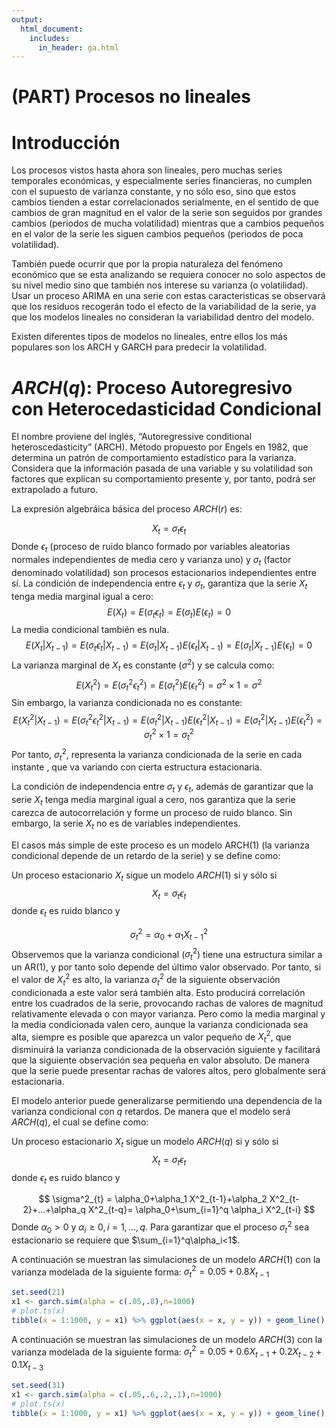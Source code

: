 ```yaml
---
output:
  html_document: 
    includes:
      in_header: ga.html
---
```

# (PART) Procesos no lineales {-}

# Introducción

Los procesos vistos hasta ahora son lineales, pero muchas series temporales económicas, y especialmente series financieras, no cumplen con el supuesto de varianza constante, y no sólo eso, sino que estos cambios tienden a estar correlacionados serialmente, en el sentido de que cambios de gran magnitud en el valor de la serie son seguidos por grandes cambios (periodos de mucha volatilidad) mientras que a cambios pequeños en el valor de la serie les siguen cambios pequeños (periodos de poca volatilidad). 

También puede ocurrir que por la propia naturaleza del fenómeno económico que se esta analizando se requiera conocer no solo aspectos de su nivel medio sino que también nos interese su varianza (o volatilidad). Usar un proceso ARIMA en una serie con estas caracteristicas se observará que los residuos recogerán todo el efecto de la variabilidad de la serie, ya que los modelos lineales no consideran la variabilidad dentro del modelo.

Existen diferentes tipos de modelos no lineales, entre ellos los más
populares son los ARCH y GARCH para predecir la volatilidad.

# $ARCH(q)$: Proceso Autoregresivo con Heterocedasticidad Condicional
El nombre proviene del inglés, "Autoregressive conditional heteroscedasticity" (ARCH). Método propuesto por Engels en 1982, que determina un patrón de comportamiento estadístico para la varianza. Considera que la información pasada de una variable y su volatilidad son factores que explican su comportamiento presente y, por tanto, podrá ser extrapolado a futuro.

La expresión algebráica básica del proceso $ARCH(r)$ es:

$$
X_t=\sigma_{t}\epsilon_{t}
$$
Donde $\epsilon_{t}$ (proceso de ruido blanco formado por variables aleatorias normales independientes de media cero y varianza uno) y $\sigma_{t}$ (factor denominado volatilidad) son procesos estacionarios independientes entre sí.
La condición de independencia entre $\epsilon_{t}$ y $\sigma_{t}$, garantiza que la serie $X_t$ tenga media marginal igual a cero: 
$$
E(X_{t})=E(\sigma_{t}\epsilon_{t})=E(\sigma_{t})E(\epsilon_{t})=0
$$
La media condicional también es nula.
$$
E(X_{t}|X_{t-1})=E(\sigma_{t}\epsilon_{t}|X_{t-1})=E(\sigma_{t}|X_{t-1})E(\epsilon_{t}|X_{t-1})=E(\sigma_{t}|X_{t-1})E(\epsilon_{t})=0
$$
La varianza marginal de $X_{t}$ es constante ($\sigma^2$) y se calcula como:
$$
E(X_{t}^2)=E(\sigma_{t}^2\epsilon_{t}^2)=E(\sigma_{t}^2)E(\epsilon_{t}^2)=\sigma^2\times1=\sigma^2
$$
Sin embargo, la varianza condicionada no es constante:
$$
E(X_{t}^2|X_{t-1})=E(\sigma_{t}^2\epsilon_{t}^2|X_{t-1})=E(\sigma_{t}^2|X_{t-1})E(\epsilon_{t}^2|X_{t-1})=E(\sigma_{t}^2|X_{t-1})E(\epsilon_{t}^2)=\sigma_t^2\times1=\sigma_t^2
$$
Por tanto, $\sigma_t^2$, representa la varianza condicionada de la serie en cada instante , que va variando con cierta estructura estacionaria.

La condición de independencia entre $\sigma_t$ y $\epsilon_t$, además de garantizar que la serie $X_t$ tenga media marginal igual a cero, nos garantiza que la serie carezca de autocorrelación y forme un proceso de ruido blanco. Sin embargo, la serie $X_t$ no es de variables independientes.

El casos más simple de este proceso es un modelo ARCH(1) (la varianza condicional depende de un retardo de la serie) y se define como:

Un proceso estacionario $X_t$ sigue un modelo $ARCH(1)$ si y sólo si
$$
X_t=\sigma_t\epsilon_t
$$
donde $\epsilon_t$ es ruido blanco y

$$
\sigma^2_{t} = \alpha_0+\alpha_1 X^2_{t-1}
$$
Observemos que la varianza condicional ($\sigma^2_t$) tiene una estructura similar a un AR(1), y por tanto solo depende del último valor observado. Por tanto, si el valor de $X^2_t$ es alto, la varianza $\sigma^2_t$ de la siguiente observación condicionada a este valor será también alta. Esto producirá correlación entre los cuadrados de la serie, provocando rachas de valores de magnitud
relativamente elevada o con mayor varianza. Pero como la media marginal y la media condicionada valen cero, aunque la varianza condicionada sea alta, siempre es posible que aparezca un valor pequeño de $X^2_t$, que disminuirá la varianza condicionada de la observación siguiente y facilitará que la siguiente observación sea pequeña en valor absoluto. De manera que la serie puede presentar rachas de valores altos, pero globalmente será estacionaria. 

El modelo anterior puede generalizarse permitiendo una dependencia de la varianza condicional con $q$ retardos. De manera que el modelo será $ARCH(q)$, el cual se define como:

Un proceso estacionario $X_t$ sigue un modelo $ARCH(q)$ si y sólo si
$$
X_t=\sigma_t\epsilon_t
$$
donde $\epsilon_t$ es ruido blanco y

$$
\sigma^2_{t} = \alpha_0+\alpha_1 X^2_{t-1}+\alpha_2 X^2_{t-2}+...+\alpha_q X^2_{t-q}= \alpha_0+\sum_{i=1}^q \alpha_i X^2_{t-i}
$$
Donde $\alpha_0>0$ y $\alpha_i\ge0, i=1,...,q$. Para garantizar que el proceso $\sigma^2_t$ sea estacionario se requiere que $\sum_{i=1}^q\alpha_i<1$.

A continuación se muestran las simulaciones de un modelo $ARCH(1)$ con la varianza modelada de la siguiente forma: $\sigma^2_{t}=0.05+ 0.8X_{t-1}$

```r
set.seed(21)
x1 <- garch.sim(alpha = c(.05,.8),n=1000)
# plot.ts(x)
tibble(x = 1:1000, y = x1) %>% ggplot(aes(x = x, y = y)) + geom_line() + general_theme + labs(x = "Tiempo", y = NULL)
```

A continuación se muestran las simulaciones de un modelo $ARCH(3)$ con la varianza modelada de la siguiente forma: $\sigma^2_{t}=0.05+ 0.6X_{t-1}+0.2X_{t-2}+0.1X_{t-3}$
```r
set.seed(31)
x1 <- garch.sim(alpha = c(.05,.6,.2,.1),n=1000)
# plot.ts(x)
tibble(x = 1:1000, y = x1) %>% ggplot(aes(x = x, y = y)) + geom_line() + general_theme + labs(x = "Tiempo", y = NULL)
```
